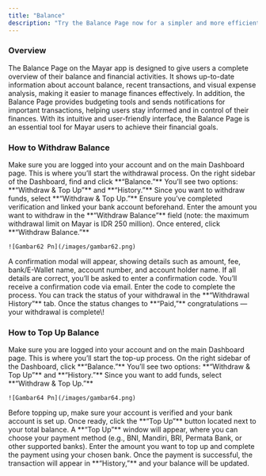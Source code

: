 ```yaml
---
title: "Balance"
description: "Try the Balance Page now for a simpler and more efficient financial management experience!"
---
```


### Overview

The Balance Page on the Mayar app is designed to give users a complete overview of their balance and financial activities. It shows up-to-date information about account balance, recent transactions, and visual expense analysis, making it easier to manage finances effectively. In addition, the Balance Page provides budgeting tools and sends notifications for important transactions, helping users stay informed and in control of their finances. With its intuitive and user-friendly interface, the Balance Page is an essential tool for Mayar users to achieve their financial goals.

### How to Withdraw Balance

<Steps>
  <Step title="Log in to Mayar Dashboard">
    Make sure you are logged into your account and on the main Dashboard page. This is where you’ll start the withdrawal process.
  </Step>
  <Step title="Access the “Balance” Page">
    On the right sidebar of the Dashboard, find and click **“Balance.”** You’ll see two options: **“Withdraw & Top Up”** and **“History.”** Since you want to withdraw funds, select **“Withdraw & Top Up.”**
  </Step>
  <Step title="Make a Withdrawal">
    Ensure you’ve completed verification and linked your bank account beforehand. Enter the amount you want to withdraw in the **“Withdraw Balance”** field (note: the maximum withdrawal limit on Mayar is IDR 250 million). Once entered, click **“Withdraw Balance.”**

    ![Gambar62 Pn](/images/gambar62.png)
  </Step>
  <Step title="Confirm Withdrawal">
    A confirmation modal will appear, showing details such as amount, fee, bank/E-Wallet name, account number, and account holder name. If all details are correct, you’ll be asked to enter a confirmation code.
  </Step>
  <Step title="Successful Withdrawal">
    You’ll receive a confirmation code via email. Enter the code to complete the process. You can track the status of your withdrawal in the **“Withdrawal History”** tab. Once the status changes to **“Paid,”** congratulations — your withdrawal is complete\!
  </Step>
</Steps>

### How to Top Up Balance

<Steps>
  <Step title="Log in to Mayar Dashboard">
    Make sure you are logged into your account and on the main Dashboard page. This is where you’ll start the top-up process.
  </Step>
  <Step title="Access the “Balance” Page">
    On the right sidebar of the Dashboard, click **“Balance.”** You’ll see two options: **“Withdraw & Top Up”** and **“History.”** Since you want to add funds, select **“Withdraw & Top Up.”**

    ![Gambar64 Pn](/images/gambar64.png)
  </Step>
  <Step title="Prepare for Top Up">
    Before topping up, make sure your account is verified and your bank account is set up. Once ready, click the **“Top Up”** button located next to your total balance.
  </Step>
  <Step title="Process the Top Up">
    A **“Top Up”** window will appear, where you can choose your payment method (e.g., BNI, Mandiri, BRI, Permata Bank, or other supported banks). Enter the amount you want to top up and complete the payment using your chosen bank. Once the payment is successful, the transaction will appear in **“History,”** and your balance will be updated.
  </Step>
</Steps>